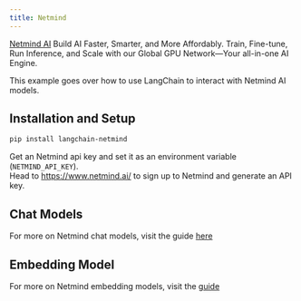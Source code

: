 ```yaml
---
title: Netmind
---
```


[Netmind AI](https://www.netmind.ai/) Build AI Faster, Smarter, and More Affordably.
Train, Fine-tune, Run Inference, and Scale with our Global GPU Network—Your all-in-one AI Engine.

This example goes over how to use LangChain to interact with Netmind AI models.


## Installation and Setup

```bash
pip install langchain-netmind
```

Get an Netmind api key and set it as an environment variable (`NETMIND_API_KEY`).  
Head to https://www.netmind.ai/ to sign up to Netmind and generate an API key. 



## Chat Models

For more on Netmind chat models, visit the guide [here](/oss/python/integrations/chat/netmind)

## Embedding Model

For more on Netmind embedding models, visit the [guide](/oss/python/integrations/text_embedding/netmind)
